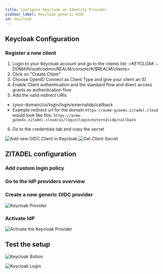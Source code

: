 ```yaml
---
title: Configure Keycloak as Identity Provider
sidebar_label: Keycloak generic OIDC
id: keycloak
---
```



<Intro provider="Keycloak"/>

## Keycloak Configuration

### Register a new client

1. Login to your Keycloak account and go to the clients list: <$KEYCLOAK-DOMAIN/auth/admin/$REALM/console/#/$REALM/clients>
2. Click on "Create Client"
3. Choose OpenID Connect as Client Type and give your client an ID
4. Enable Client authentication and the standard flow and direct access grants as authentication flow
5. Add the valid redirect URIs
 - {your-domain}/ui/login/login/externalidp/callback
 - Example redirect url for the domain `https://acme-gzoe4x.zitadel.cloud` would look like this:  `https://acme-gzoe4x.zitadel.cloud/ui/login/login/externalidp/callback`
6. Go to the credentials tab and copy the secret

![Add new OIDC Client in Keycloak](/img/guides/keycloak_add_client.png)
![Get Client Secret](/img/guides/keycloak_client_secret.png)

## ZITADEL configuration

### Add custom login policy

<CustomLoginPolicy/>

### Go to the IdP providers overview

<IDPsOverview templates="Generic OIDC"/>

### Create a new generic OIDC provider

<GenericOIDC
    name=": e.g. Keycloak"
    issuer=": The domain where your Keycloak can be reached with the path /auth/realms/$REALM, Example: https://lemur-0.cloud-iam.com/auth/realms/acme"
    clientid=": Client id from the client previously created in your Keycloak account"
/>


<GeneralConfigDescription provider_account="Keycloak account" />

![Keycloak Provider](/img/guides/zitadel_keycloak_create_provider.png)

### Activate IdP

<Activate/>

![Activate the Keycloak Provider](/img/guides/zitadel_activate_keycloak.png)

## Test the setup

<TestSetup loginscreen="your Keycloak login"/>


![Keycloak Button](/img/guides/zitadel_login_keycloak.png)

![Keycloak Login](/img/guides/keycloak_login.png)
